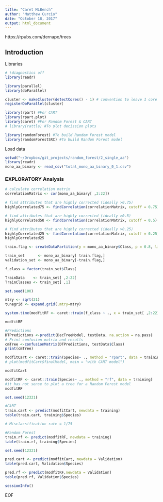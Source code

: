 ```yaml
---
title: "Caret MLBench"
author: "Matthew Curcio"
date: "October 18, 2017"
output: html_document
---
```


https://rpubs.com/dernapo/trees

## Introduction


Libraries

```r
# !diagnostics off
library(readr)

library(parallel)
library(doParallel)

cluster <- makeCluster(detectCores() - 1) # convention to leave 1 core for OS
registerDoParallel(cluster)

library(rpart) #For CART
library(rpart.plot)
library(caret) #For Random Forest & CART
# library(rattle) #To plot decission plots

library(randomForest) #To build Random Forest model
library(randomForestSRC) #To build Random Forest model
```


Load data
```r
setwd("~/Dropbox/git_projects/random_forest/2_single_aa")
library(readr)
mono_aa_binary <- read_csv("total_mono_aa_binary_0_1.csv")
```

### EXPLORATORY Analysis

```r
# calculate correlation matrix
correlationMatrix <- cor(mono_aa_binary[ ,2:22])

# find attributes that are highly corrected (ideally >0.75)
highlyCorrelated75 <- findCorrelation(correlationMatrix, cutoff = 0.75)

# find attributes that are highly corrected (ideally >0.5)
highlyCorrelated50 <- findCorrelation(correlationMatrix, cutoff = 0.5)

# find attributes that are highly corrected (ideally >0.25)
highlyCorrelated25 <- findCorrelation(correlationMatrix, cutoff = 0.25)
highlyCorrelated25
```


```r
train.flag <- createDataPartition(y = mono_aa_binary$Class, p = 0.8, list = FALSE)

train_set      <- mono_aa_binary[ train.flag,]
validation_set <- mono_aa_binary[-train.flag,]

f_class = factor(train_set$Class)

TrainData    <- train_set[ ,2:22]
TrainClasses <- train_set[ ,1]
```


```r
set.seed(100)

mtry <- sqrt(21)
tunegrid <- expand.grid(.mtry=mtry)

system.time(modfitRF <- caret::train(f_class ~ ., x = train_set[ ,2:22], data = train_set, method = "rf", , metric= "Accuracy", tuneGrid=tunegrid))
```


```r
modfitRF
```







```r

#Predictions
DTPredictions <-predict(DecTreeModel, testData, na.action = na.pass)
# Print confusion matrix and results
cmTree <-confusionMatrix(DTPredictions, testData$Class)
print(cmTree)
```

```r
modfitCart <- caret::train(Species~ ., method = "rpart", data = training)
# plot(modfitCart$finalModel, main = "with CART model")

```

```r
modfitCart

```

```r
modfitRF <- caret::train(Species~ ., method = "rf", data = training)
#it has not sense to plot a tree for a Random Forest model
modfitRF
```

```r
set.seed(12321)

#CART
train.cart <- predict(modfitCart, newdata = training) 
table(train.cart, training$Species)
```

```r
# Misclassification rate = 1/75

#Random Forest
train.rf <- predict(modfitRF, newdata = training)
table(train.rf, training$Species)
```

```r
set.seed(12321)

pred.cart <- predict(modfitCart, newdata = Validation)
table(pred.cart, Validation$Species)
```

```r

pred.rf <- predict(modfitRF,newdata = Validation)
table(pred.rf, Validation$Species)
```


```r
sessionInfo()
```

EOF
